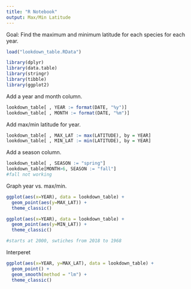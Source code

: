 ```yaml
---
title: "R Notebook"
output: Max/Min Latitude
---
```


Goal: Find the maximum and minimum latitude for each species for each year.

```r
load("lookdown_table.RData")

library(dplyr)
library(data.table)
library(stringr)
library(tibble)
library(ggplot2)
```

Add a year and month column.
```r
lookdown_table[ , YEAR := format(DATE, "%y")]
lookdown_table[ , MONTH := format(DATE, "%m")]
```

Add max/min latitude for year.
```r
lookdown_table[ , MAX_LAT := max(LATITUDE), by = YEAR]
lookdown_table[ , MIN_LAT := min(LATITUDE), by = YEAR]
```

Add a season column.
```r
lookdown_table[ , SEASON := "spring"]
lookdown_table[MONTH>6, SEASON := "fall"]
#fall not working
```

Graph year vs. max/min.
```r
ggplot(aes(x=YEAR), data = lookdown_table) +
  geom_point(aes(y=MAX_LAT)) +
  theme_classic()

ggplot(aes(x=YEAR), data = lookdown_table) +
  geom_point(aes(y=MIN_LAT)) +
  theme_classic()

#starts at 2000, swtiches from 2018 to 1968
```

Interperet
```r
ggplot(aes(x=YEAR, y=MAX_LAT), data = lookdown_table) +
  geom_point() +
  geom_smooth(method = "lm") +
  theme_classic()
```

